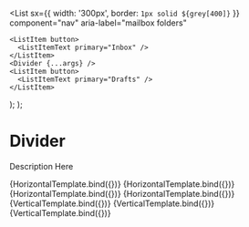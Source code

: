 
<Meta title="Material-UI/Data Display/Divider" component={Divider} />

  <List
    sx={{ width: '300px', border: `1px solid ${grey[400]}` }}
    component="nav"
    aria-label="mailbox folders"
  >
    <ListItem button>
      <ListItemText primary="Inbox" />
    </ListItem>
    <Divider {...args} />
    <ListItem button>
      <ListItemText primary="Drafts" />
    </ListItem>
  </List>
);
  <List
    sx={{
      border: `1px solid ${grey[400]}`,
      display: 'flex',
      alignItems: 'center',
      width: '300px',
      p: 0,
    }}
    component="nav"
    aria-label="mailbox folders"
  >
    <ListItem button>
      <ListItemText primary="Inbox" />
    </ListItem>
    <Divider {...args} />
    <ListItem button>
      <ListItemText primary="Drafts" />
    </ListItem>
  </List>
);

# Divider

Description Here

<Canvas>
  <Story
    name="Horizontal"
    parameters={{ controls: { exclude: ['orientation'] } }}
  >
    {HorizontalTemplate.bind({})}
  </Story>
  <Story
    name="Horizontal Inset Or Subheader"
    args={{ variant: 'inset' }}
    parameters={{ controls: { exclude: ['orientation'] } }}
  >
    {HorizontalTemplate.bind({})}
  </Story>
  <Story
    name="Horizontal Middle"
    args={{ variant: 'middle' }}
    parameters={{ controls: { exclude: ['orientation'] } }}
  >
    {HorizontalTemplate.bind({})}
  </Story>
  <Story
    name="Horizontal With Text"
    args={{ textAlign: 'center', children: 'Text' }}
    parameters={{ controls: { exclude: ['orientation'] } }}
  >
    {HorizontalTemplate.bind({})}
  </Story>
  <Story
    name="Vertical"
    args={{ orientation: 'vertical', flexItem: true }}
    parameters={{ controls: { exclude: ['orientation'] } }}
  >
    {VerticalTemplate.bind({})}
  </Story>
  <Story
    name="Vertical Middle"
    args={{ orientation: 'vertical', variant: 'middle', flexItem: true }}
    parameters={{ controls: { exclude: ['orientation'] } }}
  >
    {VerticalTemplate.bind({})}
  </Story>
  <Story
    name="Vertical With Text"
    args={{
      orientation: 'vertical',
      textAlign: 'center',
      children: 'Text',
      flexItem: true,
    }}
    parameters={{ controls: { exclude: ['orientation'] } }}
  >
    {VerticalTemplate.bind({})}
  </Story>
</Canvas>
